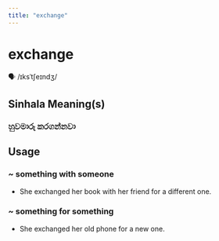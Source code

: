 ```yaml
---
title: "exchange"
---
```


# exchange

🗣️ /ɪksˈtʃeɪndʒ/

## Sinhala Meaning(s)

### හුවමාරු කරගන්නවා

## Usage

### ~ something with someone

- She exchanged her book with her friend for a different one.


### ~ something for something

- She exchanged her old phone for a new one.

